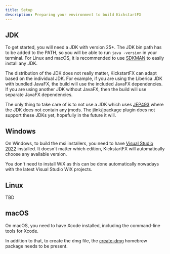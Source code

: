 ```yaml
---
title: Setup
description: Preparing your environment to build KickstartFX
---
```


## JDK

To get started, you will need a JDK with version 25+. The JDK bin path has to be added to the PATH, so you will be able to run `java -version` in your terminal. For Linux and macOS, it is recommended to use [SDKMAN](https://sdkman.io/) to easily install any JDK.

The distribution of the JDK does not really matter, KickstartFX can adapt based on the individual JDK. For example, if you are using the Liberica JDK with bundled JavaFX, the build will use the included JavaFX dependencies. If you are using another JDK without JavaFX, then the build will use separate JavaFX dependencies.

The only thing to take care of is to not use a JDK which uses [JEP493](https://openjdk.org/jeps/493) where the JDK does not contain any jmods. The jlink/jpackage plugin does not support these JDKs yet, hopefully in the future it will.

## Windows

On Windows, to build the msi installers, you need to have [Visual Studio 2022](https://visualstudio.microsoft.com/) installed. It doesn't matter which edition, KickstartFX will automatically choose any available version.

You don't need to install WiX as this can be done automatically nowadays with the latest Visual Studio WiX projects.

## Linux

TBD

## macOS

On macOS, you need to have Xcode installed, including the command-line tools for Xcode.

In addition to that, to create the dmg file, the [create-dmg](https://github.com/create-dmg/create-dmg) homebrew package needs to be present.
